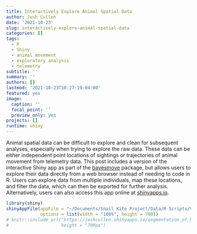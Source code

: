 ```yaml
---
title: Interactively Explore Animal Spatial Data
author: Josh Cullen
date: '2021-10-23'
slug: interactively-explore-animal-spatial-data
categories: []
tags: 
  - R
  - Shiny
  - animal movement
  - exploratory analysis
  - telemetry
subtitle: ''
summary: ''
authors: []
lastmod: '2021-10-23T10:27:19-04:00'
featured: yes
image:
  caption: ''
  focal_point: ''
  preview_only: yes
projects: []
runtime: shiny
---
```


Animal spatial data can be difficult to explore and clean for subsequent analyses, especially when trying to explore the raw data. These data can be either independent point locations of sightings or trajectories of animal movement from telemetry data. This post includes a version of the interactive Shiny app as part of the [bayesmove](https://joshcullen.github.io/bayesmove) package, but allows users to explore their data directly from a web browser instead of needing to code in R. Users can explore data from multiple individuals, map these locations, and filter the data, which can then be exported for further analysis. Alternatively, users can also access this app online at [shinyapps.io](https://joshcullen.shinyapps.io/segmentation_of_NSD/).

```r
library(shiny)
shinyAppFile(appFile = "~/Documents/Snail Kite Project/Data/R Scripts/ValleLabUF/segment_continuous_var/app.R",
             options = list(width = "100%", height = 700))
# knitr::include_url("https://joshcullen.shinyapps.io/segmentation_of_NSD/",
#                    height = "700px")
```

